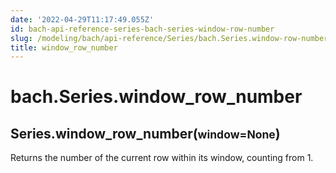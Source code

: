 ```yaml
---
date: '2022-04-29T11:17:49.055Z'
id: bach-api-reference-series-bach-series-window-row-number
slug: /modeling/bach/api-reference/Series/bach.Series.window-row-number/
title: window_row_number
---
```


# bach.Series.window_row_number

<div class="method">
<h2 class="signature-class"><span class="additional-name">Series.</span><span class="name">window_row_number(</span><small class="parameter-list"><span class="parameter" id="window">window=None</span></small>)</h2>


<div class="content">

Returns the number of the current row within its window, counting from 1.


</div>

</div>
